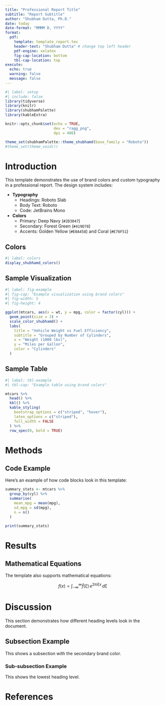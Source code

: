 ```yaml
---
title: "Professional Report Title"
subtitle: "Report Subtitle"
author: "Shubham Dutta, Ph.D."
date: today
date-format: "MMMM D, YYYY"
format:
  pdf:
    template: template_report.tex
    header-text: "Shubham Dutta" # change top left header
    pdf-engine: xelatex
    fig-cap-location: bottom
    tbl-cap-location: top
execute:
  echo: true
  warning: false
  message: false
---
```


```r
#| label: setup
#| include: false
library(tidyverse)
library(knitr)
library(shubhamPalette)
library(kableExtra)

knitr::opts_chunk$set(echo = TRUE,
                      dev = "ragg_png",
                      dpi = 400)

theme_set(shubhamPalette::theme_shubhamd(base_family = "Roboto"))
#theme_set(theme_void())
```

# Introduction

This template demonstrates the use of brand colors and custom typography in a professional report. The design system includes:

-   **Typography**
    -   Headings: Roboto Slab
    -   Body Text: Roboto
    -   Code: JetBrains Mono
-   **Colors**
    -   Primary: Deep Navy (`#2D3047`)
    -   Secondary: Forest Green (`#419D78`)
    -   Accents: Golden Yellow (`#E0A458`) and Coral (`#E76F51`)

## Colors

```r
#| label: colors
display_shubhamd_colors()
```

## Sample Visualization

```r
#| label: fig-example
#| fig-cap: "Example visualization using brand colors"
#| fig-width: 5
#| fig-height: 4

ggplot(mtcars, aes(x = wt, y = mpg, color = factor(cyl))) +
  geom_point(size = 3) +
  scale_color_shubhamd() +
  labs(
    title = "Vehicle Weight vs Fuel Efficiency",
    subtitle = "Grouped by Number of Cylinders",
    x = "Weight (1000 lbs)",
    y = "Miles per Gallon",
    color = "Cylinders"
  )
```

## Sample Table

```r
#| label: tbl-example
#| tbl-cap: "Example table using brand colors"

mtcars %>%
  head() %>%
  kbl() %>%
  kable_styling(
    bootstrap_options = c("striped", "hover"),
    latex_options = c("striped"),
    full_width = FALSE
  ) %>%
  row_spec(0, bold = TRUE)
```

# Methods

## Code Example

Here's an example of how code blocks look in this template:

```r
summary_stats <- mtcars %>%
  group_by(cyl) %>%
  summarise(
    mean_mpg = mean(mpg),
    sd_mpg = sd(mpg),
    n = n()
  )

print(summary_stats)
```

# Results

## Mathematical Equations

The template also supports mathematical equations:

$$
f(x) = \int_{-\infty}^{\infty} \hat{f}(\xi)\,e^{2 \pi i \xi x} \,d\xi
$$

# Discussion

This section demonstrates how different heading levels look in the document.

## Subsection Example

This shows a subsection with the secondary brand color.

### Sub-subsection Example

This shows the lowest heading level.

# References {.unnumbered}
